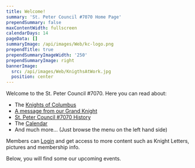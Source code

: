 ```yaml
---
title: Welcome!
summary: 'St. Peter Council #7070 Home Page'
prependSummary: false
maxContentWidth: fullscreen
calendarDays: 14
pageData: []
summaryImage: /api/images/Web/kc-logo.png
prependTitle: true
prependSummaryImageWidth: '250'
prependSummaryImage: right
bannerImage:
  src: /api/images/Web/KnigthsAtWork.jpg
  position: center
---
```


Welcome to the St. Peter Council #7070.  Here you can read about:
* The [Knights of Columbus](/Membership/WhoAreTheKnights) 
* [A message from our Grand Knight](/OurCouncil/Welcome) 
* [St. Peter Council #7070 History](OurCouncil/History)
* The [Calendar](Calendar)
* And much more... (Just browse the menu on the left hand side)

Members can [Login](auth/Login) and get access to more content such as Knight Letters, pictures and membership info.  

Below, you will find some our upcoming events.

<CalendarCards days="30" />


